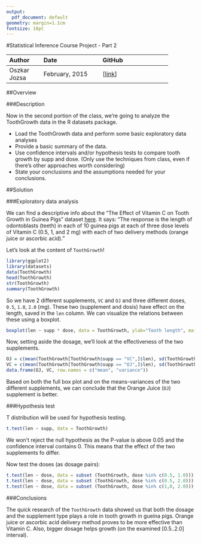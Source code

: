 ```yaml
---
output:
  pdf_document: default
geometry: margin=1.1cm
fontsize: 10pt
---
```


#Statistical Inference Course Project - Part 2

-------------------------------------------------------------
Author       Date                   GitHub
------------ ---------------------- -------------------------
Oszkar Jozsa February, 2015         [[link][github]]
-------------------------------------------------------------

##Overview

###Description

Now in the second portion of the class, we're going to analyze the ToothGrowth data in the R datasets package. 

- Load the ToothGrowth data and perform some basic exploratory data analyses 
- Provide a basic summary of the data.
- Use confidence intervals and/or hypothesis tests to compare tooth growth by supp and dose. (Only use the techniques from class, even if there's other approaches worth considering)
- State your conclusions and the assumptions needed for your conclusions. 

##Solution

###Exploratory data analysis

We can find a descriptive info about the "The Effect of Vitamin C on Tooth Growth in Guinea Pigs" dataset [here][desc]. It says: 
"The response is the length of odontoblasts (teeth) in each of 10 guinea pigs at each of three dose levels of Vitamin C (0.5, 1, and 2 mg) with each of two delivery methods (orange juice or ascorbic acid)."

Let's look at the content of `ToothGrowth`!

```r
library(ggplot2)
library(datasets)
data(ToothGrowth)
head(ToothGrowth)
str(ToothGrowth)
summary(ToothGrowth)
```

So we have 2 different supplements, `VC` and `OJ` and three different doses, `0.5`, `1.0`, `2.0` (mg). 
These two (supplement and dosis) have effect on the length, saved in the `len` column. 
We can visualize the relations between these using a boxplot.

```r
boxplot(len ~ supp * dose, data = ToothGrowth, ylab="Tooth length", main="ToothGrowth data supplements * dosis")
```

Now, setting aside the dosage, we'll look at the effectiveness of the two supplements.

```r
OJ = c(mean(ToothGrowth[ToothGrowth$supp == "VC",]$len), sd(ToothGrowth[ToothGrowth$supp == "VC",]$len)) 
VC = c(mean(ToothGrowth[ToothGrowth$supp == "OJ",]$len), sd(ToothGrowth[ToothGrowth$supp == "OJ",]$len)) 
data.frame(OJ, VC, row.names = c("mean", "variance"))
```

Based on both the full box plot and on the means-variances of the two different supplements, 
we can conclude that the Orange Juice (`OJ`) supplement is better.

###Hypothesis test

T distribution will be used for hypothesis testing.

```r
t.test(len ~ supp, data = ToothGrowth)
```

We won't reject the null hypothesis as the P-value is above 0.05 and the confidence interval contains 0. 
This means that the effect of the two supplements fo differ.

Now test the doses (as dosage pairs):

```r
t.test(len ~ dose, data = subset (ToothGrowth, dose %in% c(0.5, 1.0)))
t.test(len ~ dose, data = subset (ToothGrowth, dose %in% c(0.5, 2.0)))
t.test(len ~ dose, data = subset (ToothGrowth, dose %in% c(1,0, 2.0)))
```

###Conclusions

The quick research of the `ToothGrowth` data showed us that both the dosage and the supplement type plays a role in 
tooth growth in gueina pigs. Orange juice or ascorbic acid delivery method proves to be more effective than Vitamin C. Also, bigger 
dosage helps growth (on the examined [0.5..2.0] interval).

[desc]:https://stat.ethz.ch/R-manual/R-devel/library/datasets/html/ToothGrowth.html
[github]:https://github.com/Oszkar/